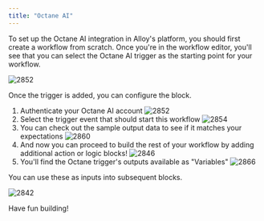 ```yaml
---
title: "Octane AI"
---
```


To set up the Octane AI integration in Alloy's platform, you should first create a workflow from scratch. Once you're in the workflow editor, you'll see that you can select the Octane AI trigger as the starting point for your workflow. 

![2852](/images/088e9b0-o1.png "o1.png") 

Once the trigger is added, you can configure the block.

1. Authenticate your Octane AI account
![2852](/images/acd3885-o2.png "o2.png") 
1. Select the trigger event that should start this workflow
![2854](/images/cc5f585-o3.png "o3.png") 
1. You can check out the sample output data to see if it matches your expectations
![2860](/images/7151ef1-o4.png "o4.png") 
1. And now you can proceed to build the rest of your workflow by adding additional action or logic blocks!
![2846](/images/818e648-o5.png "o5.png") 
1. You'll find the Octane trigger's outputs available as "Variables"
![2866](/images/351cd88-o6.png "o6.png") 

You can use these as inputs into subsequent blocks.

![2842](/images/edf5a8d-o7.png "o7.png") 

Have fun building!